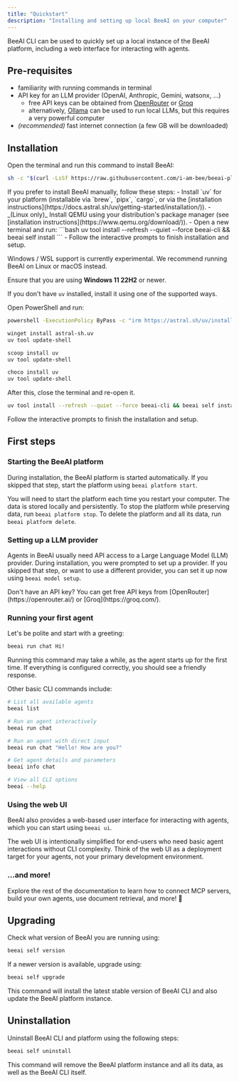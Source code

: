 ```yaml
---
title: "Quickstart"
description: "Installing and setting up local BeeAI on your computer"
---
```


BeeAI CLI can be used to quickly set up a local instance of the BeeAI platform, including a web interface for interacting with agents.

## Pre-requisites

- familiarity with running commands in terminal
- API key for an LLM provider (OpenAI, Anthropic, Gemini, watsonx, ...)
    - free API keys can be obtained from [OpenRouter](https://openrouter.ai/) or [Groq](https://groq.com/)
    - alternatively, [Ollama](https://ollama.com/) can be used to run local LLMs, but this requires a very powerful computer
- _(recommended)_ fast internet connection (a few GB will be downloaded)

## Installation

<Tabs>
<Tab title="Linux & macOS (script)">

Open the terminal and run this command to install BeeAI:

```bash
sh -c "$(curl -LsSf https://raw.githubusercontent.com/i-am-bee/beeai-platform/refs/heads/main/install.sh)"
```

</Tab>
<Tab title="Linux & macOS (manual)">
If you prefer to install BeeAI manually, follow these steps:
- Install `uv` for your platform (installable via `brew`, `pipx`, `cargo`, or via the [installation instructions](https://docs.astral.sh/uv/getting-started/installation/)).
- _(Linux only)_ Install QEMU using your distribution's package manager (see [installation instructions](https://www.qemu.org/download/)).
- Open a new terminal and run:
```bash
uv tool install --refresh --quiet --force beeai-cli && beeai self install
```
- Follow the interactive prompts to finish installation and setup.
</Tab>
<Tab title="Windows">
<Warning>

Windows / WSL support is currently experimental. We recommend running BeeAI on Linux or macOS instead.

</Warning>
<Steps>
<Step title="Update Windows">

Ensure that you are using **Windows 11 22H2** or newer.

</Step>
<Step title="Install uv">

If you don't have `uv` installed, install it using one of the supported ways.

Open PowerShell and run:

<Tabs>
<Tab title="Installation script (recommended)">

```bash
powershell -ExecutionPolicy ByPass -c "irm https://astral.sh/uv/install.ps1 | iex"
```

</Tab>
<Tab title="Winget">

```bash
winget install astral-sh.uv
uv tool update-shell
```

</Tab>
<Tab title="Scoop">

```bash
scoop install uv
uv tool update-shell
```

</Tab>
<Tab title="Chocolatey">

```bash
choco install uv
uv tool update-shell
```

</Tab>
</Tabs>

After this, close the terminal and re-open it.

</Step>
<Step title="Install BeeAI">

```bash
uv tool install --refresh --quiet --force beeai-cli && beeai self install
```

Follow the interactive prompts to finish the installation and setup.

</Step>
</Steps>
</Tab>
</Tabs>

## First steps

### Starting the BeeAI platform

During installation, the BeeAI platform is started automatically. If you skipped that step, start the platform using `beeai platform start`.

You will need to start the platform each time you restart your computer. The data is stored locally and persistently. To stop the platform while preserving data, run `beeai platform stop`. To delete the platform and all its data, run `beeai platform delete`.

### Setting up a LLM provider

Agents in BeeAI usually need API access to a Large Language Model (LLM) provider. During installation, you were prompted to set up a provider. If you skipped that step, or want to use a different provider, you can set it up now using `beeai model setup`.

<Tip>
Don't have an API key? You can get free API keys from [OpenRouter](https://openrouter.ai/) or [Groq](https://groq.com/).
</Tip>

### Running your first agent

Let's be polite and start with a greeting:

```bash
beeai run chat Hi!
```

Running this command may take a while, as the agent starts up for the first time. If everything is configured correctly, you should see a friendly response.

Other basic CLI commands include:

```sh
# List all available agents
beeai list

# Run an agent interactively
beeai run chat

# Run an agent with direct input
beeai run chat "Hello! How are you?"

# Get agent details and parameters
beeai info chat

# View all CLI options
beeai --help
```

### Using the web UI

BeeAI also provides a web-based user interface for interacting with agents, which you can start using `beeai ui`.

The web UI is intentionally simplified for end-users who need basic agent interactions without CLI complexity. Think of the web UI as a deployment target for your agents, not your primary development environment.

### ...and more!

Explore the rest of the documentation to learn how to connect MCP servers, build your own agents, use document retrieval, and more! 🐝

## Upgrading

Check what version of BeeAI you are running using:

```bash
beeai self version
```

If a newer version is available, upgrade using:

```bash
beeai self upgrade
```

<Info>
This command will install the latest stable version of BeeAI CLI and also update the BeeAI platform instance.
</Info>

## Uninstallation

Uninstall BeeAI CLI and platform using the following steps:

```bash
beeai self uninstall
```

<Info>
This command will remove the BeeAI platform instance and all its data, as well as the BeeAI CLI itself.
</Info>
